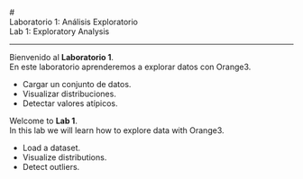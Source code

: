 # <div class="content-es">Laboratorio 1: Análisis Exploratorio</div>
<div class="content-en">Lab 1: Exploratory Analysis</div>

---

<div class="content-es">

Bienvenido al **Laboratorio 1**.  
En este laboratorio aprenderemos a explorar datos con Orange3.  

- Cargar un conjunto de datos.  
- Visualizar distribuciones.  
- Detectar valores atípicos.  

</div>

<div class="content-en">

Welcome to **Lab 1**.  
In this lab we will learn how to explore data with Orange3.  

- Load a dataset.  
- Visualize distributions.  
- Detect outliers.  

</div>
